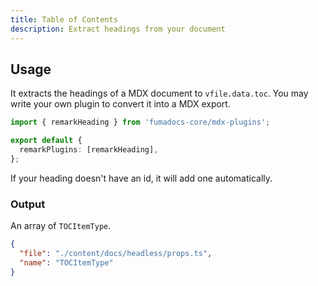 ```yaml
---
title: Table of Contents
description: Extract headings from your document
---
```


## Usage

It extracts the headings of a MDX document to `vfile.data.toc`. You may write your
own plugin to convert it into a MDX export.

```ts
import { remarkHeading } from 'fumadocs-core/mdx-plugins';

export default {
  remarkPlugins: [remarkHeading],
};
```

If your heading doesn't have an id, it will add one automatically.

### Output

An array of `TOCItemType`.

```json doc-gen:typescript
{
  "file": "./content/docs/headless/props.ts",
  "name": "TOCItemType"
}
```
